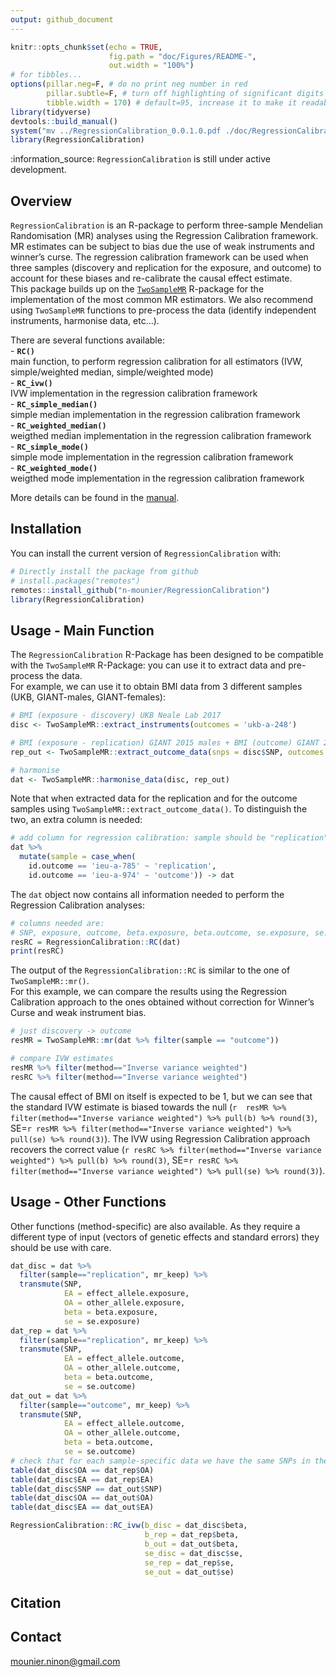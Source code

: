 ```yaml
---
output: github_document
---
```


<!-- README.md is generated from README.Rmd. Please edit that file -->

```r
knitr::opts_chunk$set(echo = TRUE,
                      fig.path = "doc/Figures/README-",
                      out.width = "100%")
# for tibbles...
options(pillar.neg=F, # do no print neg number in red
        pillar.subtle=F, # turn off highlighting of significant digits
        tibble.width = 170) # default=95, increase it to make it readable
library(tidyverse)
devtools::build_manual()
system("mv ../RegressionCalibration_0.0.1.0.pdf ./doc/RegressionCalibration-manual.pdf")
library(RegressionCalibration)

```

:information\_source: `RegressionCalibration` is still under active development.

## Overview
[//]:*******

`RegressionCalibration` is an R-package to perform three-sample Mendelian Randomisation (MR) analyses using the Regression Calibration framework. MR estimates can be subject to bias due the use of weak instruments and winner’s curse. The regression calibration framework can be used when three samples (discovery and replication for the exposure, and outcome) to account for these biases and re-calibrate the causal effect estimate.           
This package builds up on the [`TwoSampleMR`](https://github.com/MRCIEU/TwoSampleMR/) R-package for the implementation of the most common MR estimators. We also recommend using `TwoSampleMR` functions to pre-process the data (identify independent instruments, harmonise data, etc...).


There are several functions available:  
-   **`RC()`**   
main function, to perform regression calibration for all estimators (IVW, simple/weighted median, simple/weighted mode)   
-   **`RC_ivw()`**  
IVW implementation in the regression calibration framework   
-   **`RC_simple_median()`**  
simple median implementation in the regression calibration framework   
-   **`RC_weighted_median()`**  
weigthed median implementation in the regression calibration framework   
-   **`RC_simple_mode()`**  
simple mode implementation in the regression calibration framework   
-   **`RC_weighted_mode()`**  
weigthed mode implementation in the regression calibration framework 

More details can be found in the [manual](doc/RegressionCalibration-manual.pdf).      

## Installation
[//]:*******

You can install the current version of `RegressionCalibration` with:    
```r
# Directly install the package from github
# install.packages("remotes")
remotes::install_github("n-mounier/RegressionCalibration")
library(RegressionCalibration)
```
<!--- Note: using remotes instead of devtools leads to re-build the package
and apparently, it may be a problem with R 3.4 and macOS, 
see https://stackoverflow.com/questions/43595457/alternate-compiler-for-installing-r-packages-clang-error-unsupported-option/43943631#43943631 --->

## Usage - Main Function
[//]:*******

The `RegressionCalibration` R-Package has been designed to be compatible with the `TwoSampleMR` R-Package: you can use it to extract data and pre-process the data.   
For example, we can use it to obtain BMI data from 3 different samples (UKB, GIANT-males, GIANT-females):

```r

# BMI (exposure - discovery) UKB Neale Lab 2017 
disc <- TwoSampleMR::extract_instruments(outcomes = 'ukb-a-248') 

# BMI (exposure - replication) GIANT 2015 males + BMI (outcome) GIANT 2015 females 
rep_out <- TwoSampleMR::extract_outcome_data(snps = disc$SNP, outcomes =c('ieu-a-785', 'ieu-a-974'))

# harmonise
dat <- TwoSampleMR::harmonise_data(disc, rep_out)

``` 

Note that when extracted data for the replication and for the outcome samples using `TwoSampleMR::extract_outcome_data()`. To distinguish the two, an extra column is needed: 

```r

# add column for regression calibration: sample should be "replication" or "outcome"
dat %>%
  mutate(sample = case_when(
    id.outcome == 'ieu-a-785' ~ 'replication',
    id.outcome == 'ieu-a-974' ~ 'outcome')) -> dat

``` 

The `dat` object now contains all information needed to perform the Regression Calibration analyses:

```r
# columns needed are: 
# SNP, exposure, outcome, beta.exposure, beta.outcome, se.exposure, se.outcome, mr_keep, sample
resRC = RegressionCalibration::RC(dat)
print(resRC)
``` 

The output of the `RegressionCalibration::RC` is similar to the one of `TwoSampleMR::mr()`.    
For this example, we can compare the results using the Regression Calibration approach to the ones obtained without correction for Winner's Curse and weak instrument bias.  

```r
# just discovery -> outcome
resMR = TwoSampleMR::mr(dat %>% filter(sample == "outcome"))

# compare IVW estimates
resMR %>% filter(method=="Inverse variance weighted")
resRC %>% filter(method=="Inverse variance weighted")
``` 

The causal effect of BMI on itself is expected to be 1, but we can see that the standard IVW estimate is biased towards the null (`r  resMR %>% filter(method=="Inverse variance weighted") %>% pull(b) %>% round(3)`, SE=`r resMR %>% filter(method=="Inverse variance weighted") %>% pull(se) %>% round(3)`). The IVW using Regression Calibration approach recovers the correct value (`r resRC %>% filter(method=="Inverse variance weighted") %>% pull(b) %>% round(3)`, SE=`r resRC %>% filter(method=="Inverse variance weighted") %>% pull(se) %>% round(3)`).

## Usage - Other Functions

Other functions (method-specific) are also available. As they require a different type of input (vectors of genetic effects and standard errors) they should be use with care.

```r
dat_disc = dat %>%
  filter(sample=="replication", mr_keep) %>%
  transmute(SNP,
            EA = effect_allele.exposure,
            OA = other_allele.exposure,
            beta = beta.exposure,
            se = se.exposure)
dat_rep = dat %>%
  filter(sample=="replication", mr_keep) %>%
  transmute(SNP,
            EA = effect_allele.outcome,
            OA = other_allele.outcome,
            beta = beta.outcome,
            se = se.outcome)
dat_out = dat %>%
  filter(sample=="outcome", mr_keep) %>%
  transmute(SNP,
            EA = effect_allele.outcome,
            OA = other_allele.outcome,
            beta = beta.outcome,
            se = se.outcome)
# check that for each sample-specific data we have the same SNPs in the same order
table(dat_disc$OA == dat_rep$OA)
table(dat_disc$EA == dat_rep$EA)
table(dat_disc$SNP == dat_out$SNP)
table(dat_disc$OA == dat_out$OA)
table(dat_disc$EA == dat_out$EA)

RegressionCalibration::RC_ivw(b_disc = dat_disc$beta,
                              b_rep = dat_rep$beta,
                              b_out = dat_out$beta,
                              se_disc = dat_disc$se,
                              se_rep = dat_rep$se,
                              se_out = dat_out$se)
``` 

## Citation
[//]:*******


## Contact
<mounier.ninon@gmail.com>
